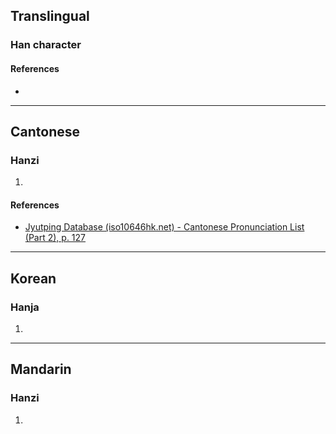 {{character info/new}}
==Translingual==

===Han character===
{{Han char|rn=75|rad=木|as=06|sn=10|four=41940|canj=DSJ|ids=⿰[[木]][[耳]]}}

====References====
* {{Han ref|kx=0523.160|dkj=14728|dj=0911.140|hdz=21195.020|uh=682E|ud=26670|bh=D1F0|bd=53744}}

----

==Cantonese==

===Hanzi===
{{yue-hanzi|jyut=[[ji5]]|y=yi5}}

# {{defn|lang=yue|sort=木06}}

====References====
* [http://www.iso10646hk.net/jp/document/download.jsp Jyutping Database (iso10646hk.net) - Cantonese Pronunciation List (Part 2), p. 127]

----

==Korean==

===Hanja===
{{ko-hanja|hangeul=이|eumhun=|rv=i|mr=i|y=i}}

# {{defn|lang=ko|sort=木06}}

----

==Mandarin==

===Hanzi===
{{cmn-hanzi|pin=[[ěr]] ([[er3]])|wg=erh<sup>3</sup>}}

# {{defn|lang=cmn|sort=木06}}